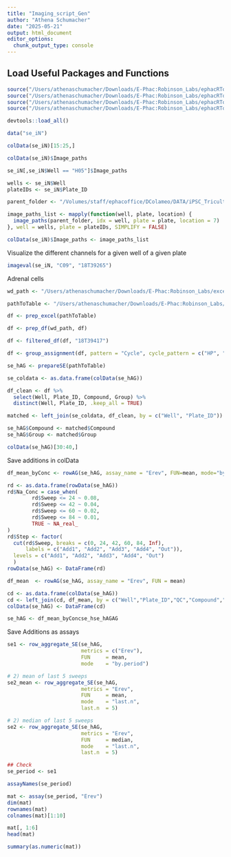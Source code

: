 ```yaml
---
title: "Imaging_script_Gen"
author: "Athena Schumacher"
date: "2025-05-21"
output: html_document
editor_options: 
  chunk_output_type: console
---
```


## Load Useful Packages and Functions

```r

source("/Users/athenaschumacher/Downloads/E-Phac:Robinson_Labs/ephacRTools/R/imagingTools.R")
source("/Users/athenaschumacher/Downloads/E-Phac:Robinson_Labs/ephacRTools/R/utilityTools.R")
source("/Users/athenaschumacher/Downloads/E-Phac:Robinson_Labs/ephacRTools/R/prepareSE.R")
source("/Users/athenaschumacher/Downloads/E-Phac:Robinson_Labs/ephacRTools/R/colDatTools.R")

```


```r

devtools::load_all()

data("se_iN")

colData(se_iN)[15:25,]

colData(se_iN)$Image_paths

se_iN[,se_iN$Well == "H05"]$Image_paths

```

```r

wells <- se_iN$Well
plateIDs <- se_iN$Plate_ID

parent_folder <- "/Volumes/staff/ephacoffice/DColameo/DATA/iPSC_Tricultures"

image_paths_list <- mapply(function(well, plate, location) {
  image_paths(parent_folder, idx = well, plate = plate, location = 7)
}, well = wells, plate = plateIDs, SIMPLIFY = FALSE)

colData(se_iN)$Image_paths <- image_paths_list
```

Visualize the different channels for a given well of a given plate
```r

imageval(se_iN, "C09", "18T39265")

```


Adrenal cells

```r

wd_path <- "/Users/athenaschumacher/Downloads/E-Phac:Robinson_Labs/excel_files"

pathToTable <- "/Users/athenaschumacher/Downloads/E-Phac:Robinson_Labs/excel_files/NCI_ramp_ATP1A1_280225_18T39417.xlsx"

df <- prep_excel(pathToTable)

df <- prep_df(wd_path, df)

df <- filtered_df(df, "18T39417")

df <- group_assignment(df, pattern = "Cycle", cycle_pattern = c("HP", "WT", "HP"))

```

```r
se_hAG <- prepareSE(pathToTable)
```

```r
se_coldata <- as.data.frame(colData(se_hAG))

df_clean <- df %>%
  select(Well, Plate_ID, Compound, Group) %>%
  distinct(Well, Plate_ID, .keep_all = TRUE)

matched <- left_join(se_coldata, df_clean, by = c("Well", "Plate_ID"))

se_hAG$Compound <- matched$Compound
se_hAG$Group <- matched$Group

colData(se_hAG)[30:40,]
```

Save additions in colData
```r
df_mean_byConc <- rowAG(se_hAG, assay_name = "Erev", FUN=mean, mode="by.period")

rd <- as.data.frame(rowData(se_hAG))
rd$Na_Conc = case_when(
        rd$Sweep <= 24 ~ 0.08,
        rd$Sweep <= 42 ~ 0.04,
        rd$Sweep <= 60 ~ 0.02,
        rd$Sweep <= 84 ~ 0.01,
        TRUE ~ NA_real_
)
rd$Step <- factor(
  cut(rd$Sweep, breaks = c(0, 24, 42, 60, 84, Inf), 
      labels = c("Add1", "Add2", "Add3", "Add4", "Out")),
  levels = c("Add1", "Add2", "Add3", "Add4", "Out")
  )
rowData(se_hAG) <- DataFrame(rd)

df_mean  <- rowAG(se_hAG, assay_name = "Erev", FUN = mean)

cd <- as.data.frame(colData(se_hAG))
cd <- left_join(cd, df_mean, by = c("Well","Plate_ID","QC","Compound","Group"))
colData(se_hAG) <- DataFrame(cd)

se_hAG <- df_mean_byConcse_hse_hAGAG 

```

Save Additions as assays
```r

se1 <- row_aggregate_SE(se_hAG,
                        metrics = c("Erev"),
                        FUN     = mean,
                        mode    = "by.period")

# 2) mean of last 5 sweeps
se2_mean <- row_aggregate_SE(se_hAG,
                        metrics = "Erev",
                        FUN     = mean,
                        mode    = "last.n",
                        last.n  = 5)

# 2) median of last 5 sweeps 
se2 <- row_aggregate_SE(se_hAG,
                        metrics = "Erev",
                        FUN     = median,
                        mode    = "last.n",
                        last.n  = 5)

## Check
se_period <- se1

assayNames(se_period)

mat <- assay(se_period, "Erev")
dim(mat)
rownames(mat)
colnames(mat)[1:10]

mat[, 1:6]
head(mat)

summary(as.numeric(mat))

```



